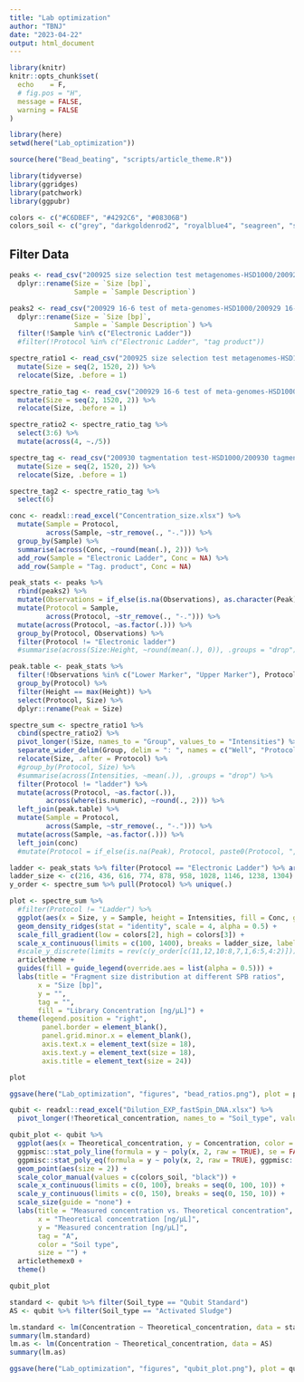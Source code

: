 ---
title: "Lab optimization"
author: "TBNJ"
date: "2023-04-22"
output: html_document
---

```{r setup, include=FALSE}
library(knitr)
knitr::opts_chunk$set(
  echo    = F,
  # fig.pos = "H",
  message = FALSE,
  warning = FALSE
)

library(here)
setwd(here("Lab_optimization"))

source(here("Bead_beating", "scripts/article_theme.R"))

library(tidyverse)
library(ggridges)
library(patchwork)
library(ggpubr)

colors <- c("#C6DBEF", "#4292C6", "#08306B")
colors_soil <- c("grey", "darkgoldenrod2", "royalblue4", "seagreen", "salmon")
```

## Filter Data


```{r remove blanks and pcr controls}
peaks <- read_csv("200925 size selection test metagenomes-HSD1000/200925 size selection test metagenomes-HSD1000_compactPeakTable.csv", col_names = TRUE, col_select = c(2:5,18:19)) %>%
  dplyr::rename(Size = `Size [bp]`,
                Sample = `Sample Description`)

peaks2 <- read_csv("200929 16-6 test of meta-genomes-HSD1000/200929 16-6 test of meta-genomes-HSD1000_compactPeakTable.csv", col_names = TRUE, col_select = c(2:5,18:19)) %>%
  dplyr::rename(Size = `Size [bp]`,
                Sample = `Sample Description`) %>%
  filter(!Sample %in% c("Electronic Ladder"))
  #filter(!Protocol %in% c("Electronic Ladder", "tag product"))

spectre_ratio1 <- read_csv("200925 size selection test metagenomes-HSD1000/200925 size selection test metagenomes-HSD1000_Electropherogram.csv") %>%
  mutate(Size = seq(2, 1520, 2)) %>%
  relocate(Size, .before = 1)

spectre_ratio_tag <- read_csv("200929 16-6 test of meta-genomes-HSD1000/200929 16-6 test of meta-genomes-HSD1000_Electropherogram.csv") %>%
  mutate(Size = seq(2, 1520, 2)) %>%
  relocate(Size, .before = 1)

spectre_ratio2 <- spectre_ratio_tag %>%
  select(3:6) %>%
  mutate(across(4, ~./5))

spectre_tag <- read_csv("200930 tagmentation test-HSD1000/200930 tagmentation test-HSD1000_Electropherogram.csv") %>%
  mutate(Size = seq(2, 1520, 2)) %>%
  relocate(Size, .before = 1)

spectre_tag2 <- spectre_ratio_tag %>%
  select(6)

conc <- readxl::read_excel("Concentration_size.xlsx") %>%
  mutate(Sample = Protocol,
         across(Sample, ~str_remove(., "-."))) %>%
  group_by(Sample) %>%
  summarise(across(Conc, ~round(mean(.), 2))) %>%
  add_row(Sample = "Electronic Ladder", Conc = NA) %>%
  add_row(Sample = "Tag. product", Conc = NA)

peak_stats <- peaks %>%
  rbind(peaks2) %>%
  mutate(Observations = if_else(is.na(Observations), as.character(Peak), Observations)) %>%
  mutate(Protocol = Sample,
         across(Protocol, ~str_remove(., "-."))) %>%
  mutate(across(Protocol, ~as.factor(.))) %>%
  group_by(Protocol, Observations) %>%
  filter(Protocol != "Electronic ladder")
  #summarise(across(Size:Height, ~round(mean(.), 0)), .groups = "drop")

peak.table <- peak_stats %>%
  filter(!Observations %in% c("Lower Marker", "Upper Marker"), Protocol != "Electronic Ladder") %>%
  group_by(Protocol) %>%
  filter(Height == max(Height)) %>%
  select(Protocol, Size) %>%
  dplyr::rename(Peak = Size)

spectre_sum <- spectre_ratio1 %>%
  cbind(spectre_ratio2) %>%
  pivot_longer(!Size, names_to = "Group", values_to = "Intensities") %>%
  separate_wider_delim(Group, delim = ": ", names = c("Well", "Protocol")) %>%
  relocate(Size, .after = Protocol) %>%
  #group_by(Protocol, Size) %>%
  #summarise(across(Intensities, ~mean(.)), .groups = "drop") %>%
  filter(Protocol != "ladder") %>%
  mutate(across(Protocol, ~as.factor(.)),
         across(where(is.numeric), ~round(., 2))) %>%
  left_join(peak.table) %>%
  mutate(Sample = Protocol,
         across(Sample, ~str_remove(., "-."))) %>%
  mutate(across(Sample, ~as.factor(.))) %>%
  left_join(conc)
  #mutate(Protocol = if_else(is.na(Peak), Protocol, paste0(Protocol, ", Peak = ", Peak, " bp ")))

ladder <- peak_stats %>% filter(Protocol == "Electronic Ladder") %>% arrange(Size) %>% pull(Size)
ladder_size <- c(216, 436, 616, 774, 878, 958, 1028, 1146, 1238, 1304)
y_order <- spectre_sum %>% pull(Protocol) %>% unique(.)

plot <- spectre_sum %>%
  #filter(Protocol != "Ladder") %>%
  ggplot(aes(x = Size, y = Sample, height = Intensities, fill = Conc, group = Protocol)) +
  geom_density_ridges(stat = "identity", scale = 4, alpha = 0.5) +
  scale_fill_gradient(low = colors[2], high = colors[3]) + 
  scale_x_continuous(limits = c(100, 1400), breaks = ladder_size, labels = ladder) +
  #scale_y_discrete(limits = rev(c(y_order[c(11,12,10:8,7,1,6:5,4:2)]))) +
  articletheme +
  guides(fill = guide_legend(override.aes = list(alpha = 0.5))) +
  labs(title = "Fragment size distribution at different SPB ratios",
       x = "Size [bp]",
       y = "",
       tag = "",
       fill = "Library Concentration [ng/µL]") +
  theme(legend.position = "right",
        panel.border = element_blank(),
        panel.grid.minor.x = element_blank(),
        axis.text.x = element_text(size = 18),
        axis.text.y = element_text(size = 18),
        axis.title = element_text(size = 24))

plot

ggsave(here("Lab_optimization", "figures", "bead_ratios.png"), plot = plot, device = "png", height = 12, width = 19)
```


```{r}
qubit <- readxl::read_excel("Dilution_EXP_fastSpin_DNA.xlsx") %>%
  pivot_longer(!Theoretical_concentration, names_to = "Soil_type", values_to = "Concentration")

qubit_plot <- qubit %>%
  ggplot(aes(x = Theoretical_concentration, y = Concentration, color = Soil_type)) +
  ggpmisc::stat_poly_line(formula = y ~ poly(x, 2, raw = TRUE), se = FALSE, linetype = 2) +
  ggpmisc::stat_poly_eq(formula = y ~ poly(x, 2, raw = TRUE), ggpmisc::use_label(c("eq", "adj.R2", "p", "n")), size = 6) +
  geom_point(aes(size = 2)) +
  scale_color_manual(values = c(colors_soil, "black")) +
  scale_x_continuous(limits = c(0, 100), breaks = seq(0, 100, 10)) +
  scale_y_continuous(limits = c(0, 150), breaks = seq(0, 150, 10)) +
  scale_size(guide = "none") +
  labs(title = "Measured concentration vs. Theoretical concentration",
       x = "Theoretical concentration [ng/µL]",
       y = "Measured concentration [ng/µL]",
       tag = "A",
       color = "Soil type",
       size = "") +
  articlethemex0 +
  theme()

qubit_plot

standard <- qubit %>% filter(Soil_type == "Qubit Standard")
AS <- qubit %>% filter(Soil_type == "Activated Sludge")

lm.standard <- lm(Concentration ~ Theoretical_concentration, data = standard)
summary(lm.standard)
lm.as <- lm(Concentration ~ Theoretical_concentration, data = AS)
summary(lm.as)

ggsave(here("Lab_optimization", "figures", "qubit_plot.png"), plot = qubit_plot, device = "png", height = 12, width = 19)
```






